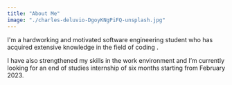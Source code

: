 ```yaml
---
title: "About Me"
image: "./charles-deluvio-DgoyKNgPiFQ-unsplash.jpg"
---
```



I'm a hardworking and motivated software engineering student who has
acquired extensive knowledge in the field of coding .

 I have also strengthened my skills in the work environment and I’m currently looking for an end of
studies internship of six months starting from <Underlining>February 2023</Underlining>.